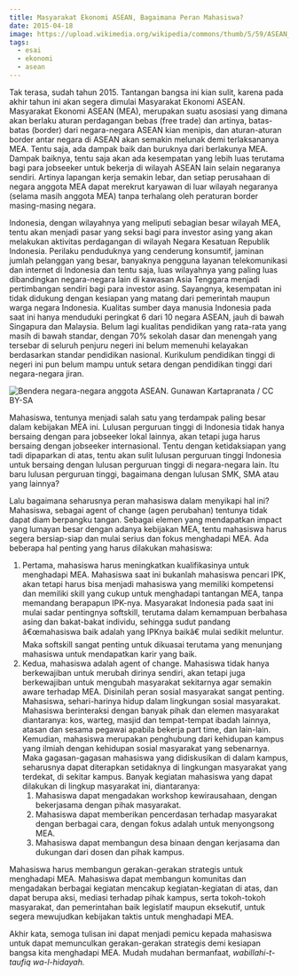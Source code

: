 ```yaml
---
title: Masyarakat Ekonomi ASEAN, Bagaimana Peran Mahasiswa?
date: 2015-04-18
image: https://upload.wikimedia.org/wikipedia/commons/thumb/5/59/ASEAN_Nations_Flags_in_Jakarta_3.jpg/1280px-ASEAN_Nations_Flags_in_Jakarta_3.jpg
tags:
  - esai
  - ekonomi
  - asean
---
```


Tak terasa, sudah tahun 2015. Tantangan bangsa ini kian sulit, karena pada akhir tahun ini akan segera dimulai Masyarakat Ekonomi ASEAN. Masyarakat Ekonomi ASEAN (MEA), merupakan suatu asosiasi yang dimana akan berlaku aturan perdagangan bebas (free trade) dan artinya, batas-batas (border) dari negara-negara ASEAN kian menipis, dan aturan-aturan border antar negara di ASEAN akan semakin melunak demi terlaksananya MEA. Tentu saja, ada dampak baik dan buruknya dari berlakunya MEA. Dampak baiknya, tentu saja akan ada kesempatan yang lebih luas terutama bagi para jobseeker untuk bekerja di wilayah ASEAN lain selain negaranya sendiri. Artinya lapangan kerja semakin lebar, dan setiap perusahaan di negara anggota MEA dapat merekrut karyawan di luar wilayah negaranya (selama masih anggota MEA) tanpa terhalang oleh peraturan border masing-masing negara.

Indonesia, dengan wilayahnya yang meliputi sebagian besar wilayah MEA, tentu akan menjadi pasar yang seksi bagi para investor asing yang akan melakukan aktivitas perdagangan di wilayah Negara Kesatuan Republik Indonesia. Perilaku penduduknya yang cenderung konsumtif, jaminan jumlah pelanggan yang besar, banyaknya pengguna layanan telekomunikasi dan internet di Indonesia dan tentu saja, luas wilayahnya yang paling luas dibandingkan negara-negara lain di kawasan Asia Tenggara menjadi pertimbangan sendiri bagi para investor asing. Sayangnya, kesempatan ini tidak didukung dengan kesiapan yang matang dari pemerintah maupun warga negara Indonesia. Kualitas sumber daya manusia Indonesia pada saat ini hanya menduduki peringkat 6 dari 10 negara ASEAN, jauh di bawah Singapura dan Malaysia. Belum lagi kualitas pendidikan yang rata-rata yang masih di bawah standar, dengan 70% sekolah dasar dan menengah yang tersebar di seluruh penjuru negeri ini belum memenuhi kelayakan berdasarkan standar pendidikan nasional. Kurikulum pendidikan tinggi di negeri ini pun belum mampu untuk setara dengan pendidikan tinggi dari negara-negara jiran.

![Bendera negara-negara anggota ASEAN. *Gunawan Kartapranata / [CC BY-SA](https://creativecommons.org/licenses/by-sa/3.0)*](https://upload.wikimedia.org/wikipedia/commons/thumb/5/59/ASEAN_Nations_Flags_in_Jakarta_3.jpg/1280px-ASEAN_Nations_Flags_in_Jakarta_3.jpg)

Mahasiswa, tentunya menjadi salah satu yang terdampak paling besar dalam kebijakan MEA ini. Lulusan perguruan tinggi di Indonesia tidak hanya bersaing dengan para jobseeker lokal lainnya, akan tetapi juga harus bersaing dengan jobseeker internasional. Tentu dengan ketidaksiapan yang tadi dipaparkan di atas, tentu akan sulit lulusan perguruan tinggi Indonesia untuk bersaing dengan lulusan perguruan tinggi di negara-negara lain. Itu baru lulusan perguruan tinggi, bagaimana dengan lulusan SMK, SMA atau yang lainnya?

Lalu bagaimana seharusnya peran mahasiswa dalam menyikapi hal ini? Mahasiswa, sebagai agent of change (agen perubahan) tentunya tidak dapat diam berpangku tangan. Sebagai elemen yang mendapatkan impact yang lumayan besar dengan adanya kebijakan MEA, tentu mahasiswa harus segera bersiap-siap dan mulai serius dan fokus menghadapi MEA. Ada beberapa hal penting yang harus dilakukan mahasiswa:

1. Pertama, mahasiswa harus meningkatkan kualifikasinya untuk menghadapi MEA. Mahasiswa saat ini bukanlah mahasiswa pencari IPK, akan tetapi harus bisa menjadi mahasiswa yang memiliki kompetensi dan memiliki skill yang cukup untuk menghadapi tantangan MEA, tanpa memandang berapapun IPK-nya. Masyarakat Indonesia pada saat ini mulai sadar pentingnya softskill, terutama dalam kemampuan berbahasa asing dan bakat-bakat individu, sehingga sudut pandang â€œmahasiswa baik adalah yang IPKnya baikâ€ mulai sedikit meluntur. Maka softskill sangat penting untuk dikuasai terutama yang menunjang mahasiswa untuk mendapatkan karir yang baik.
2. Kedua, mahasiswa adalah agent of change. Mahasiswa tidak hanya berkewajiban untuk merubah dirinya sendiri, akan tetapi juga berkewajiban untuk mengubah masyarakat sekitarnya agar semakin aware terhadap MEA. Disinilah peran sosial masyarakat sangat penting. Mahasiswa, sehari-harinya hidup dalam lingkungan sosial masyarakat. Mahasiswa berinteraksi dengan banyak pihak dan elemen masyarakat diantaranya: kos, warteg, masjid dan tempat-tempat ibadah lainnya, atasan dan sesama pegawai apabila bekerja part time, dan lain-lain. Kemudian, mahasiswa merupakan penghubung dari kehidupan kampus yang ilmiah dengan kehidupan sosial masyarakat yang sebenarnya. Maka gagasan-gagasan mahasiswa yang didiskusikan di dalam kampus, seharusnya dapat diterapkan setidaknya di lingkungan masyarakat yang terdekat, di sekitar kampus. Banyak kegiatan mahasiswa yang dapat dilakukan di lingkup masyarakat ini, diantaranya:
   1. Mahasiswa dapat mengadakan workshop kewirausahaan, dengan bekerjasama dengan pihak masyarakat.
   2. Mahasiswa dapat memberikan pencerdasan terhadap masyarakat dengan berbagai cara, dengan fokus adalah untuk menyongsong MEA.
   3. Mahasiswa dapat membangun desa binaan dengan kerjasama dan dukungan dari dosen dan pihak kampus.

Mahasiswa harus membangun gerakan-gerakan strategis untuk menghadapi MEA. Mahasiswa dapat membangun komunitas dan mengadakan berbagai kegiatan mencakup kegiatan-kegiatan di atas, dan dapat berupa aksi, mediasi terhadap pihak kampus, serta tokoh-tokoh masyarakat, dan pemerintahan baik legislatif maupun eksekutif, untuk segera mewujudkan kebijakan taktis untuk menghadapi MEA.

Akhir kata, semoga tulisan ini dapat menjadi pemicu kepada mahasiswa untuk dapat memunculkan gerakan-gerakan strategis demi kesiapan bangsa kita menghadapi MEA. Mudah mudahan bermanfaat, _wabillahi-t-taufiq wa-l-hidayah._
